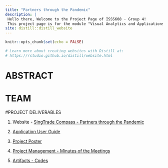 ```yaml
---
title: "Partners through the Pandemic"
description: |
 Hello there, Welcome to the Project Page of ISSS608 - Group 4!
 This project page is for the module "Visual Analytics and Applications" for the session 2021-2022 at the Singapore Management University.
site: distill::distill_website
---
```


```r
knitr::opts_chunk$set(echo = FALSE)

# Learn more about creating websites with Distill at:
# https://rstudio.github.io/distill/website.html

```
# ABSTRACT


# TEAM



#PROJECT DELIVERABLES

1. Website - [SingTrade Compass - Partners through the Pandemic](https://1109karishma.shinyapps.io/singtradecompass/)

2. [Application User Guide]()

3. [Project Poster]()

4. [Project Management - Minutes of the Meetings]()

5. [Artifacts - Codes]()